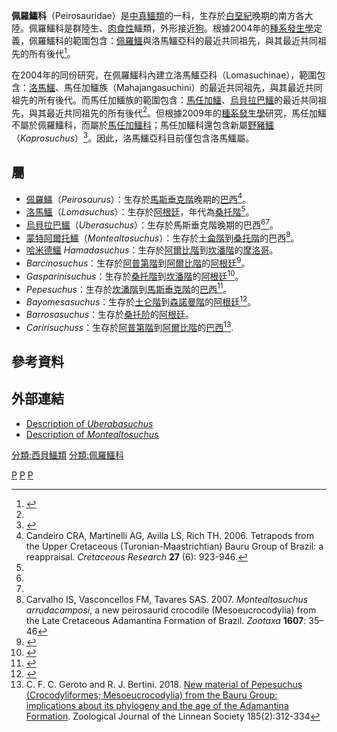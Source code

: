{{Automatic taxobox
| taxon = Peirosauridae
| authority = Gasparini, [[1982|1982]]
| fossil_range = {{Fossil_range|125|66}}
| image = Uberabasuchus BW.jpg
| image_caption = [[烏貝拉巴鱷|烏貝拉巴鱷]]
| subdivision_ranks = [[屬|屬]]
| subdivision = 
*''Barcinosuchus''
*''Bayomesasuchus''
*''Barrosasuchus''
*''Caririsuchus
*[[哈米德鱷|哈米德鱷]] ''Hamadasuchus''
*''Gasparinisuchus''
*[[洛馬鱷|洛馬鱷]] ''Lomasuchus''
*[[蒙特阿爾托鱷|蒙特阿爾托鱷]] ''Montealtosuchus''
*[[佩羅鱷|佩羅鱷]] ''Peirosaurus''
*''Pepesuchus''
*''Rukwasuchus''
*''Patagosuchus''
*[[烏貝拉巴鱷|烏貝拉巴鱷]] ''Uberabasuchus''
}}

'''佩羅鱷科'''（Peirosauridae）是[[中真鱷類|中真鱷類]]的一科，生存於[[白堊紀|白堊紀]]晚期的南方各大陸。佩羅鱷科是群陸生、[[肉食性|肉食性]]鱷類，外形接近[[狗|狗]]。根據2004年的[[種系發生學|種系發生學]]定義，佩羅鱷科的範圍包含：[[佩羅鱷|佩羅鱷]]與洛馬鱷亞科的最近共同祖先，與其最近共同祖先的所有後代<ref name="Carvalho et al., 2004">{{cite journal |last=Carvalho |first=I.S. |coauthors=Ribeiro, L.C.B.; and Avilla, L.S. |year=2004 |title=''Uberabasuchus terrificus'' sp. nov., a new Crocodylomorpha from the Bauru Basin (Upper Cretaceous), Brazil |journal=Gondwana Research |volume=7 |issue=4 |pages=975–1002 |url=http://acd.ufrj.br/ismar/3/3_15.pdf |doi=10.1016/S1342-937X(05)71079-0 |deadurl=yes |archiveurl=https://web.archive.org/web/20110706162632/http://acd.ufrj.br/ismar/3/3_15.pdf |archivedate=2011-07-06 |access-date=2008-10-10 }}</ref>。

在2004年的同份研究，在佩羅鱷科內建立洛馬鱷亞科（Lomasuchinae），範圍包含：[[洛馬鱷|洛馬鱷]]、馬任加鱷族（Mahajangasuchini）的最近共同祖先，與其最近共同祖先的所有後代。而馬任加鱷族的範圍包含：[[馬任加鱷|馬任加鱷]]、[[烏貝拉巴鱷|烏貝拉巴鱷]]的最近共同祖先，與其最近共同祖先的所有後代<ref name="Carvalho et al., 2004"/>。但根據2009年的[[種系發生學|種系發生學]]研究，馬任加鱷不屬於佩羅鱷科，而屬於[[馬任加鱷科|馬任加鱷科]]；馬任加鱷科還包含新屬[[野豬鱷|野豬鱷]]（''Kaprosuchus''）<ref name=SL09>{{cite journal |last=Sereno |first=P. C. |coauthors=and Larsson, H. C. E. |year=2009 |title=Cretaceous crocodyliforms from the Sahara |journal=ZooKeys |volume=28 |issue=2009 |pages=1–143 |url=http://pensoftonline.net/zookeys/index.php/journal/article/view/325 |author= |access-date=2012-04-03 |archive-url=https://web.archive.org/web/20100921055501/http://pensoftonline.net/zookeys/index.php/journal/article/view/325 |archive-date=2010-09-21 |dead-url=yes }}</ref>。因此，洛馬鱷亞科目前僅包含洛馬鱷屬。

==屬==
*[[佩羅鱷|佩羅鱷]]（''Peirosaurus''）：生存於[[馬斯垂克階|馬斯垂克階]]晚期的[[巴西|巴西]]<ref name="Candeiro et al., 2006">Candeiro CRA, Martinelli AG, Avilla LS, Rich TH. 2006. Tetrapods from the Upper Cretaceous (Turonian-Maastrichtian) Bauru Group of Brazil: a reappraisal. ''Cretaceous Research'' '''27''' (6): 923-946.</ref>。
*[[洛馬鱷|洛馬鱷]]（''Lomasuchus''）：生存於[[阿根廷|阿根廷]]，年代為[[桑托階|桑托階]]<ref name="Carvalho et al., 2004"/>。
*[[烏貝拉巴鱷|烏貝拉巴鱷]]（''Uberasuchus''）：生存於馬斯垂克階晚期的巴西<ref name="Carvalho et al., 2004"/><ref name="Candeiro et al., 2006"/>。
*[[蒙特阿爾托鱷|蒙特阿爾托鱷]]（''Montealtosuchus''）：生存於[[土侖階|土侖階]]到[[桑托階|桑托階]]的巴西<ref name="Carvalho et al., 2007">Carvalho IS, Vasconcellos FM, Tavares SAS. 2007. ''Montealtosuchus arrudacamposi'', a new peirosaurid crocodile (Mesoeucrocodylia) from the Late Cretaceous Adamantina Formation of Brazil. ''Zootaxa'' '''1607''': 35–46</ref>。
*[[哈米德鱷|哈米德鱷]] ''Hamadasuchus''：生存於[[阿爾比階|阿爾比階]]到[[坎潘階|坎潘階]]的[[摩洛哥|摩洛哥]]。
*''Barcinosuchus''：生存於[[阿普第階|阿普第階]]到[[阿爾比階|阿爾比階]]的[[阿根廷|阿根廷]]<ref name="Leardi09">{{Cite journal|author=Juan Martín Leardi and Diego Pol |year=2009 |title=The first crocodyliform from the Chubut Group (Chubut Province, Argentina) and its phylogenetic position within basal Mesoeucrocodylia |url= |journal=Cretaceous Research |volume=30 |issue=6 |pages=1376–1386 |doi=10.1016/j.cretres.2009.08.002}}</ref>。
*''Gasparinisuchus''：生存於[[桑托階|桑托階]]到[[坎潘階|坎潘階]]的[[阿根廷|阿根廷]]<ref name=Gasparinisuchus>{{cite journal |author=Agustín G. Martinelli, Joseph J.W. Sertich, Alberto C. Garrido and Ángel M. Praderio |year=2012 |title=A new peirosaurid from the Upper Cretaceous of Argentina: Implications for specimens referred to ''Peirosaurus torminni'' Price (Crocodyliformes: Peirosauridae) |journal=Cretaceous Research |volume=in press |pages= |doi=10.1016/j.cretres.2012.03.017}}</ref>。 
*''Pepesuchus''：生存於[[坎潘階|坎潘階]]到[[馬斯垂克階|馬斯垂克階]]的[[巴西|巴西]]<ref name=Pepesuchus>{{cite journal |last=Campos |first=Diogenes A. |coauthors=Gustavo R. Oliveira, Rodrigo G. Figueiredo, Douglas Riff, Sergio A.K. Azevedo, Luciana B. Carvalho and Alexander W.A. Kellner |year=2011 |title=On a new peirosaurid crocodyliform from the Upper Cretaceous, Bauru Group, southeastern Brazil |url=http://www.scielo.br/pdf/aabc/v83n1/v83n1a20.pdf |journal=Anais da Academia Brasileira de Ciências |volume=83 |issue=1 |pages=317–327 |doi=10.1590/S0001-37652011000100020 |access-date=2012-04-03 |archive-date=2019-03-03 |archive-url=https://web.archive.org/web/20190303215100/http://www.scielo.br/pdf/aabc/v83n1/v83n1a20.pdf |dead-url=no }}</ref>。
*''Bayomesasuchus''：生存於[[土仑階|土仑階]]到[[森諾曼階|森諾曼階]]的[[阿根廷|阿根廷]]<ref name=Bayomesasuchus>{{cite journal |author1=Francisco Barrios, Ariana Paulina-Carabajal  |author2=Paula Bona  |lastauthoramp=yes |year=2015 |title=A new peirosaurid (Crocodyliformes, Mesoeucrocodylia) from the Upper Cretaceous of Patagonia, Argentina |journal=Ameghiniana |volume=in press |issue= |pages= 14–25|doi=10.5710/AMGH.03.09.2015.2903 }}</ref>。
*''Barrosasuchus''：生存於[[桑托阶|桑托阶]]的[[阿根廷|阿根廷]]。
*''Caririsuchuss''：生存於[[阿普第階|阿普第階]]到[[阿爾比階|阿爾比階]]的[[巴西|巴西]]<ref name=Caririsuchus>C. F. C. Geroto and R. J. Bertini. 2018. [https://www.researchgate.net/publicati/326131825_New_material_of_Pepesuchus_Crocodyliformes_Mesoeucrocodylia_from_the_Bauru_Group_implications_about_its_phylogeny_and_the_age_of_the_Adamantina_Formation/ New material of Pepesuchus (Crocodyliformes; Mesoeucrocodylia) from the Bauru Group: implications about its phylogeny and the age of the Adamantina Formation]. Zoological Journal of the Linnean Society 185(2):312-334</ref>.

==參考資料==
{{reflist}}

==外部連結==
* [https://web.archive.org/web/20110706162632/http://acd.ufrj.br/ismar/3/3_15.pdf Description of ''Uberabasuchus'']
* [http://www.mapress.com/zootaxa/2007f/z01607p046f.pdf Description of ''Montealtosuchus''] {{Wayback|url=http://www.mapress.com/zootaxa/2007f/z01607p046f.pdf |date=20200528103521 }}
{{諾托鱷亞目|S.}}
{{Taxonbar|from=Q3772231}}

[[Category:鱷形超目|P]]
[[Category:史前鱷魚|P]]
[[Category:1982年描述的分类群|P]]
[[分類:西貝鱷類|分類:西貝鱷類]]
[[分類:佩羅鱷科|分類:佩羅鱷科]]